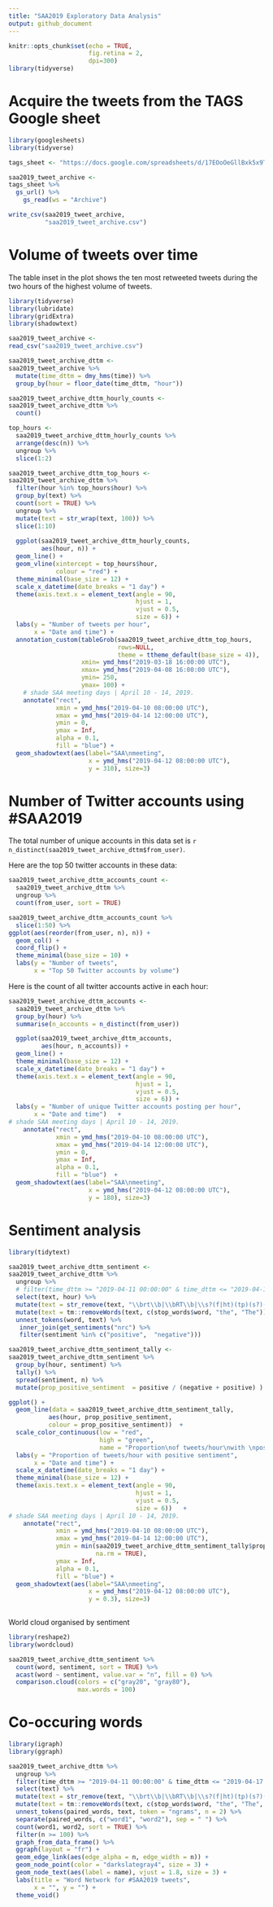 ```yaml
---
title: "SAA2019 Exploratory Data Analysis"
output: github_document
---
```


```r
knitr::opts_chunk$set(echo = TRUE,
                      fig.retina = 2,
                      dpi=300)
library(tidyverse)
```

# Acquire the tweets from the TAGS Google sheet

```r
library(googlesheets)
library(tidyverse)

tags_sheet <- "https://docs.google.com/spreadsheets/d/17EOoOeGllBxk5x9TS3vEc0zdUwmh_fL0abdEdrOz1Pg/edit#gid=400689247"

saa2019_tweet_archive <- 
tags_sheet %>% 
  gs_url() %>% 
    gs_read(ws = "Archive")

write_csv(saa2019_tweet_archive,
          "saa2019_tweet_archive.csv")
```

# Volume of tweets over time

The table inset in the plot shows the ten most retweeted tweets during the two hours of the highest volume of tweets.

```r
library(tidyverse)
library(lubridate)
library(gridExtra)
library(shadowtext)

saa2019_tweet_archive <- 
read_csv("saa2019_tweet_archive.csv")

saa2019_tweet_archive_dttm <- 
saa2019_tweet_archive %>% 
  mutate(time_dttm = dmy_hms(time)) %>% 
  group_by(hour = floor_date(time_dttm, "hour")) 

saa2019_tweet_archive_dttm_hourly_counts <- 
saa2019_tweet_archive_dttm %>% 
  count()  

top_hours <- 
  saa2019_tweet_archive_dttm_hourly_counts %>% 
  arrange(desc(n)) %>% 
  ungroup %>% 
  slice(1:2)

saa2019_tweet_archive_dttm_top_hours <- 
saa2019_tweet_archive_dttm %>% 
  filter(hour %in% top_hours$hour) %>% 
  group_by(text) %>% 
  count(sort = TRUE) %>% 
  ungroup %>%
  mutate(text = str_wrap(text, 100)) %>% 
  slice(1:10)
  
  ggplot(saa2019_tweet_archive_dttm_hourly_counts,
         aes(hour, n)) +
  geom_line() +
  geom_vline(xintercept = top_hours$hour,
             colour = "red") +
  theme_minimal(base_size = 12) +
  scale_x_datetime(date_breaks = "1 day") +
  theme(axis.text.x = element_text(angle = 90, 
                                   hjust = 1, 
                                   vjust = 0.5,
                                   size = 6)) +
  labs(y = "Number of tweets per hour",
       x = "Date and time") +
  annotation_custom(tableGrob(saa2019_tweet_archive_dttm_top_hours,
                              rows=NULL,
                              theme = ttheme_default(base_size = 4)), 
                    xmin= ymd_hms("2019-03-18 16:00:00 UTC"), 
                    xmax= ymd_hms("2019-04-08 16:00:00 UTC"), 
                    ymin= 250, 
                    ymax= 100) +
    # shade SAA meeting days | April 10 - 14, 2019.
    annotate("rect", 
             xmin = ymd_hms("2019-04-10 08:00:00 UTC"),
             xmax = ymd_hms("2019-04-14 12:00:00 UTC"), 
             ymin = 0, 
             ymax = Inf, 
             alpha = 0.1,  
             fill = "blue") +
  geom_shadowtext(aes(label="SAA\nmeeting",
                      x = ymd_hms("2019-04-12 08:00:00 UTC"),
                      y = 310), size=3)
```

# Number of Twitter accounts using #SAA2019

The total number of unique accounts in this data set is `r n_distinct(saa2019_tweet_archive_dttm$from_user)`.

Here are the top 50 twitter accounts in these data:

```r
saa2019_tweet_archive_dttm_accounts_count <- 
  saa2019_tweet_archive_dttm %>% 
  ungroup %>% 
  count(from_user, sort = TRUE) 

saa2019_tweet_archive_dttm_accounts_count %>% 
  slice(1:50) %>% 
ggplot(aes(reorder(from_user, n), n)) +
  geom_col() +
  coord_flip() +
  theme_minimal(base_size = 10) +
  labs(y = "Number of tweets",
       x = "Top 50 Twitter accounts by volume") 
```

Here is the count of all twitter accounts active in each hour:

```r
saa2019_tweet_archive_dttm_accounts <- 
  saa2019_tweet_archive_dttm %>% 
  group_by(hour) %>% 
  summarise(n_accounts = n_distinct(from_user))

  ggplot(saa2019_tweet_archive_dttm_accounts,
         aes(hour, n_accounts)) +
  geom_line() +
  theme_minimal(base_size = 12) +
  scale_x_datetime(date_breaks = "1 day") +
  theme(axis.text.x = element_text(angle = 90, 
                                   hjust = 1, 
                                   vjust = 0.5,
                                   size = 6)) +
  labs(y = "Number of unique Twitter accounts posting per hour",
       x = "Date and time")   +
# shade SAA meeting days | April 10 - 14, 2019.
    annotate("rect", 
             xmin = ymd_hms("2019-04-10 08:00:00 UTC"),
             xmax = ymd_hms("2019-04-14 12:00:00 UTC"), 
             ymin = 0, 
             ymax = Inf, 
             alpha = 0.1,  
             fill = "blue")  +
  geom_shadowtext(aes(label="SAA\nmeeting",
                      x = ymd_hms("2019-04-12 08:00:00 UTC"),
                      y = 180), size=3)
```

# Sentiment analysis

```r
library(tidytext)

saa2019_tweet_archive_dttm_sentiment <- 
saa2019_tweet_archive_dttm %>% 
  ungroup %>% 
  # filter(time_dttm >= "2019-04-11 00:00:00" & time_dttm <= "2019-04-17 00:00:00" ) %>%
  select(text, hour) %>%
  mutate(text = str_remove(text, "\\brt\\b|\\bRT\\b|\\s?(f|ht)(tp)(s?)(://)([^\\.]*)[\\.|/](\\S*)|https://*")) %>% 
  mutate(text = tm::removeWords(text, c(stop_words$word, "the", "The")))  %>%
  unnest_tokens(word, text) %>% 
   inner_join(get_sentiments("nrc") %>% 
   filter(sentiment %in% c("positive",  "negative"))) 

saa2019_tweet_archive_dttm_sentiment_tally <- 
saa2019_tweet_archive_dttm_sentiment %>% 
  group_by(hour, sentiment) %>% 
  tally() %>% 
  spread(sentiment, n) %>% 
  mutate(prop_positive_sentiment  = positive / (negative + positive) )

ggplot() +
  geom_line(data = saa2019_tweet_archive_dttm_sentiment_tally,
           aes(hour, prop_positive_sentiment,
           colour = prop_positive_sentiment))  +
  scale_color_continuous(low = "red", 
                         high = "green", 
                         name = "Proportion\nof tweets/hour\nwith \npositive\nsentiment") +
  labs(y = "Proportion of tweets/hour with positive sentiment",
       x = "Date and time") + 
  scale_x_datetime(date_breaks = "1 day") +
  theme_minimal(base_size = 12) +
  theme(axis.text.x = element_text(angle = 90, 
                                   hjust = 1, 
                                   vjust = 0.5,
                                   size = 6))   +
# shade SAA meeting days | April 10 - 14, 2019.
    annotate("rect", 
             xmin = ymd_hms("2019-04-10 08:00:00 UTC"),
             xmax = ymd_hms("2019-04-14 12:00:00 UTC"), 
             ymin = min(saa2019_tweet_archive_dttm_sentiment_tally$prop_positive_sentiment, 
                        na.rm = TRUE), 
             ymax = Inf, 
             alpha = 0.1,  
             fill = "blue") +
  geom_shadowtext(aes(label="SAA\nmeeting",
                      x = ymd_hms("2019-04-12 08:00:00 UTC"),
                      y = 0.3), size=3)
  
```

World cloud organised by sentiment 

```r
library(reshape2)
library(wordcloud)

saa2019_tweet_archive_dttm_sentiment %>%
  count(word, sentiment, sort = TRUE) %>%
  acast(word ~ sentiment, value.var = "n", fill = 0) %>%
  comparison.cloud(colors = c("gray20", "gray80"),
                   max.words = 100)
```




# Co-occuring words

```r
library(igraph)
library(ggraph)

saa2019_tweet_archive_dttm %>% 
  ungroup %>% 
  filter(time_dttm >= "2019-04-11 00:00:00" & time_dttm <= "2019-04-17 00:00:00" ) %>%
  select(text) %>%
  mutate(text = str_remove(text, "\\brt\\b|\\bRT\\b|\\s?(f|ht)(tp)(s?)(://)([^\\.]*)[\\.|/](\\S*)|https://*")) %>% 
  mutate(text = tm::removeWords(text, c(stop_words$word, "the", "The", "2019"))) %>%
  unnest_tokens(paired_words, text, token = "ngrams", n = 2) %>% 
  separate(paired_words, c("word1", "word2"), sep = " ") %>% 
  count(word1, word2, sort = TRUE) %>% 
  filter(n >= 100) %>%
  graph_from_data_frame() %>%
  ggraph(layout = "fr") +
  geom_edge_link(aes(edge_alpha = n, edge_width = n)) +
  geom_node_point(color = "darkslategray4", size = 3) +
  geom_node_text(aes(label = name), vjust = 1.8, size = 3) +
  labs(title = "Word Network for #SAA2019 tweets",
       x = "", y = "") +
  theme_void()



```


